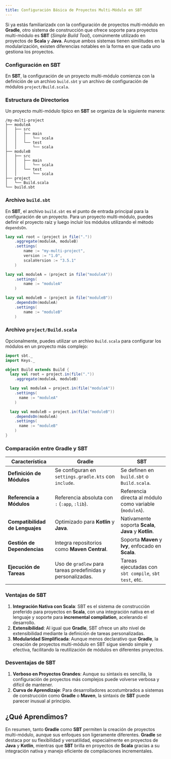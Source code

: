 ```yaml
---
title: Configuración Básica de Proyectos Multi-Módulo en SBT
---
```


<ReadingTime/>

Si ya estás familiarizadx con la configuración de proyectos multi-módulo en **Gradle**, otro sistema de construcción que ofrece soporte para proyectos multi-módulo es **SBT** (*Simple Build Tool*), comúnmente utilizado en proyectos de **Scala** y **Java**. Aunque ambos sistemas tienen similitudes en la modularización, existen diferencias notables en la forma en que cada uno gestiona los proyectos.

### Configuración en SBT

En **SBT**, la configuración de un proyecto multi-módulo comienza con la definición de un archivo `build.sbt` y un archivo de configuración de módulos `project/Build.scala`.

### Estructura de Directorios

Un proyecto multi-módulo típico en **SBT** se organiza de la siguiente manera:

```
/my-multi-project
├── moduleA
│   ├── src
│   │   ├── main
│   │   │   └── scala
│   │   └── test
│   │       └── scala
├── moduleB
│   ├── src
│   │   ├── main
│   │   │   └── scala
│   │   └── test
│   │       └── scala
├── project
│   └── Build.scala
└── build.sbt
```

### Archivo `build.sbt`

En **SBT**, el archivo `build.sbt` es el punto de entrada principal para la configuración de un proyecto. Para un proyecto multi-módulo, puedes definir el proyecto raíz y luego incluir los módulos utilizando el método `dependsOn`.

```scala showLineNumbers title="build.sbt"
lazy val root = (project in file("."))
    .aggregate(moduleA, moduleB)
    .settings(
        name := "my-multi-project",
        version := "1.0",
        scalaVersion := "3.5.1"
    )

lazy val moduleA = (project in file("moduleA"))
    .settings(
        name := "moduleA"
    )

lazy val moduleB = (project in file("moduleB"))
    .dependsOn(moduleA)
    .settings(
        name := "moduleB"
    )
```

### Archivo `project/Build.scala`

Opcionalmente, puedes utilizar un archivo `Build.scala` para configurar los módulos en un proyecto más complejo:

```scala showLineNumbers title="project/Build.scala"
import sbt._
import Keys._

object Build extends Build {
  lazy val root = project.in(file("."))
    .aggregate(moduleA, moduleB)

  lazy val moduleA = project.in(file("moduleA"))
    .settings(
      name := "moduleA"
    )

  lazy val moduleB = project.in(file("moduleB"))
    .dependsOn(moduleA)
    .settings(
      name := "moduleB"
    )
}
```

### Comparación entre Gradle y SBT

| Característica                | **Gradle**                                                | **SBT**                                               |
|-------------------------------|-----------------------------------------------------------|-------------------------------------------------------|
| **Definición de Módulos**      | Se configuran en `settings.gradle.kts` con `include`.      | Se definen en `build.sbt` o `Build.scala`.             |
| **Referencia a Módulos**       | Referencia absoluta con `:` (`:app`, `:lib`).             | Referencia directa al módulo como variable (`moduleA`). |
| **Compatibilidad de Lenguajes**| Optimizado para **Kotlin** y **Java**.                    | Nativamente soporta **Scala**, **Java** y **Kotlin**.  |
| **Gestión de Dependencias**    | Integra repositorios como **Maven Central**.              | Soporta **Maven** y **Ivy**, enfocado en **Scala**.    |
| **Ejecución de Tareas**        | Uso de `gradlew` para tareas predefinidas y personalizadas.| Tareas ejecutadas con `sbt compile`, `sbt test`, etc. |

### Ventajas de SBT

1. **Integración Nativa con Scala**: SBT es el sistema de construcción preferido para proyectos en **Scala**, con una integración nativa en el lenguaje y soporte para **incremental compilation**, acelerando el desarrollo.
2. **Extensibilidad**: Al igual que **Gradle**, SBT ofrece un alto nivel de extensibilidad mediante la definición de tareas personalizadas.
3. **Modularidad Simplificada**: Aunque menos declarativo que **Gradle**, la creación de proyectos multi-módulo en SBT sigue siendo simple y efectiva, facilitando la reutilización de módulos en diferentes proyectos.

### Desventajas de SBT

1. **Verboso en Proyectos Grandes**: Aunque su sintaxis es sencilla, la configuración de proyectos más complejos puede volverse verbosa y difícil de mantener.
2. **Curva de Aprendizaje**: Para desarrolladores acostumbrados a sistemas de construcción como **Gradle** o **Maven**, la sintaxis de **SBT** puede parecer inusual al principio.

## ¿Qué Aprendimos?

En resumen, tanto **Gradle** como **SBT** permiten la creación de proyectos multi-módulo, aunque sus enfoques son ligeramente diferentes. **Gradle** se destaca por su flexibilidad y versatilidad, especialmente en proyectos de **Java** y **Kotlin**, mientras que **SBT** brilla en proyectos de **Scala** gracias a su integración nativa y manejo eficiente de compilaciones incrementales.